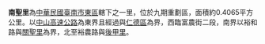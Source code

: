 {{Coord|22.9890944|120.2462245|source:GoogleMaps|display=title}}
{{ROC Village or Li Info
| City/CountyName = 臺南市
| DivName = 東區
| Village/LiName = 南聖
| Village/Li = 里
| OldName = 
| Longitude = 
| Latitude = 
| AreaTotal = 0.4065
| HouseholdTotal = 
| PopTotal =
| YearMonth = 2008年12月
| Head = 周翊庭
| Male = 
| Female = 
| Sub = 
| Website = 
| Neighbors = [[後甲里_(東區)|後甲里]]、[[東聖里|東聖里]]、[[關聖里|關聖里]]、<br/>[[仁德區|仁德區]]
| MapLocation = 臺南市東區南聖里.svg
| Address = 裕誠街199號
| DataSource = 
}}

'''南聖里'''為[[中華民國|中華民國]][[臺南市|臺南市]][[東區_(臺南市)|東區]]轄下之一里，位於九期重劃區，面積約0.4065平方公里。以[[中山高速公路|中山高速公路]]為東界且經過與[[仁德區|仁德區]]為界，西臨富農街二段，南界以裕和路與[[關聖里|關聖里]]為界，北至裕農路與[[後甲里_(東區)|後甲里]]。

{{台南市東區}}